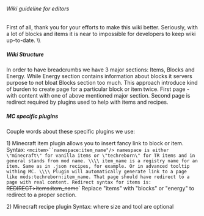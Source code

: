 ###### Wiki guideline for editors

First of all, thank you for your efforts to make this wiki better.
Seriously, with a lot of blocks and items it is near to impossible for
developers to keep wiki up-to-date. \\\\

##### Wiki Structure

In order to have breadcrumbs we have 3 major sections: Items, Blocks and
Energy. While Energy section contains information about blocks it
servers purpose to not bloat Blocks section too much. This approach
introduce kind of burden to create page for a particular block or item
twice. First page - with content with one of above mentioned major
section. Second page is redirect required by plugins used to help with
items and recipes.

##### MC specific plugins


Couple words about these specific plugins we use:

1\) Minecraft item plugin allows you to insert fancy link to block or
item. Syntax: `<mcitem>``namespace:item_name"/>
namespace is either \"minecraft\" for vanilla items or \"techreborn\"
for TR items and in general stands from mod name. \\\\ item_name is a
registry name for an item. Same as in .json recipes, for example. Or in
advanced tooltip withing MC. \\\\ Plugin will automatically generate
link to a page like mods:techreborn:item_name. That page should have
redirect to a page with real content. Redirect syntax for items is:
`~~REDIRECT>items:item_name~~` Replace \"items\" with \"blocks\" or
\"energy\" to redirect to a proper section.

2\) Minecraft recipe plugin Syntax:
<Recipe recipe="` size 1x1 input minecraft:cobblestone output minecraft:stone tool minecraft:furnace `"/>
where size and tool are optional
